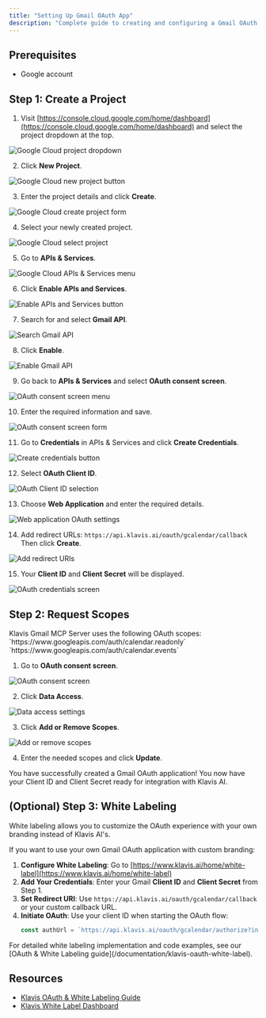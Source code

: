 ```yaml
---
title: "Setting Up Gmail OAuth App"
description: "Complete guide to creating and configuring a Gmail OAuth application"
---
```


## Prerequisites

- Google account

## Step 1: Create a Project

1. Visit [https://console.cloud.google.com/home/dashboard](https://console.cloud.google.com/home/dashboard) and select the project dropdown at the top.

<img src="/images/knowledge-base/gmail/box.png" alt="Google Cloud project dropdown" />

2. Click **New Project**.

<img src="/images/knowledge-base/gmail/new_project.png" alt="Google Cloud new project button" />

3. Enter the project details and click **Create**.

<img src="/images/knowledge-base/gmail/create.png" alt="Google Cloud create project form" />

4. Select your newly created project.

<img src="/images/knowledge-base/gmail/select_project.png" alt="Google Cloud select project" />

5. Go to **APIs & Services**.

<img src="/images/knowledge-base/gmail/apis_and_services.png" alt="Google Cloud APIs & Services menu" />

6. Click **Enable APIs and Services**.

<img src="/images/knowledge-base/gmail/enable_api_services.png" alt="Enable APIs and Services button" />

7. Search for and select **Gmail API**.

<img src="/images/knowledge-base/gmail/select_gmail.png" alt="Search Gmail API" />

8. Click **Enable**.

<img src="/images/knowledge-base/gmail/enable.png" alt="Enable Gmail API" />

9. Go back to **APIs & Services** and select **OAuth consent screen**.

<img src="/images/knowledge-base/gmail/oauth_screen.png" alt="OAuth consent screen menu" />

10. Enter the required information and save.

<img src="/images/knowledge-base/gmail/info.png" alt="OAuth consent screen form" />

11. Go to **Credentials** in APIs & Services and click **Create Credentials**.

<img src="/images/knowledge-base/gmail/CreateCredentials.png" alt="Create credentials button" />

12. Select **OAuth Client ID**.

<img src="/images/knowledge-base/gmail/OAuthClientID.png" alt="OAuth Client ID selection" />

13. Choose **Web Application** and enter the required details.

<img src="/images/knowledge-base/gmail/WebApplication.png" alt="Web application OAuth settings" />

14. Add redirect URLs:
    `https://api.klavis.ai/oauth/gcalendar/callback`
    Then click **Create**.

<img src="/images/knowledge-base/gmail/redirect_uri.png" alt="Add redirect URIs" />

15. Your **Client ID** and **Client Secret** will be displayed.

<img src="/images/knowledge-base/gmail/credentials.png" alt="OAuth credentials screen" />


## Step 2: Request Scopes

<Note>
Klavis Gmail MCP Server uses the following OAuth scopes:
`https://www.googleapis.com/auth/calendar.readonly`
`https://www.googleapis.com/auth/calendar.events`
</Note>

1. Go to **OAuth consent screen**.

<img src="/images/knowledge-base/gmail/scope_oauth.png" alt="OAuth consent screen" />

2. Click **Data Access**.

<img src="/images/knowledge-base/gmail/scope_data_access.png" alt="Data access settings" />

3. Click **Add or Remove Scopes**.

<img src="/images/knowledge-base/gmail/add_scopes.png" alt="Add or remove scopes" />

4. Enter the needed scopes and click **Update**.

<Check>
You have successfully created a Gmail OAuth application! You now have your Client ID and Client Secret ready for integration with Klavis AI.
</Check>

## (Optional) Step 3: White Labeling

<Note>
White labeling allows you to customize the OAuth experience with your own branding instead of Klavis AI's.
</Note>

If you want to use your own Gmail OAuth application with custom branding:

1. **Configure White Labeling**: Go to [https://www.klavis.ai/home/white-label](https://www.klavis.ai/home/white-label)
2. **Add Your Credentials**: Enter your Gmail **Client ID** and **Client Secret** from Step 1.
3. **Set Redirect URI**: Use `https://api.klavis.ai/oauth/gcalendar/callback` or your custom callback URL.
4. **Initiate OAuth**: Use your client ID when starting the OAuth flow:
   ```javascript
   const authUrl = `https://api.klavis.ai/oauth/gcalendar/authorize?instance_id=${instanceId}&client_id=${yourClientId}`;
   ```
<Tip>
For detailed white labeling implementation and code examples, see our [OAuth & White Labeling guide](/documentation/klavis-oauth-white-label).
</Tip>

## Resources
- [Klavis OAuth & White Labeling Guide](/documentation/klavis-oauth-white-label)
- [Klavis White Label Dashboard](https://www.klavis.ai/home/white-label)